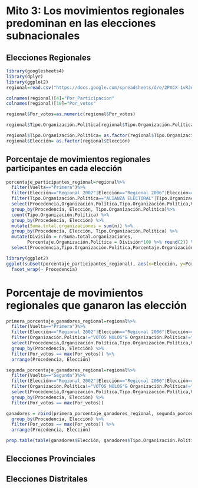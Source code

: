 # Mito 3: Los movimientos regionales predominan en las elecciones subnacionales


## Elecciones Regionales


```r
library(googlesheets4)
library(dplyr)
library(ggplot2)
regional=read.csv("https://docs.google.com/spreadsheets/d/e/2PACX-1vRJdUE26KIgGmrUT8DEUzY5f3JsGlK0-eQdoTeWQw2SPrGpA_bI54jpSDnyE-hBBAoIsBRiAJzoghy-/pub?gid=2080689295&single=true&output=csv", dec = ",")

colnames(regional)[4]="Por_Participacion"
colnames(regional)[10]="Por_votos"

regional$Por_votos=as.numeric(regional$Por_votos)

regional$Tipo.Organización.Política[regional$Tipo.Organización.Política=="MOVIMIENTO REGIONAL " ]= "MOVIMIENTO REGIONAL"

regional$Tipo.Organización.Política= as.factor(regional$Tipo.Organización.Política)
regional$Elección= as.factor(regional$Elección)
```


## Porcentaje de movimientos regionales participantes en cada elección

```r
porcentaje_participantes_regional=regional%>% 
  filter(Vuelta=="Primera")%>%
  filter(Elección=="Regional 2002"|Elección=="Regional 2006"|Elección=="Regional 2010"|Elección=="Regional 2014"|Elección=="Regional 2018"|Elección=="Regional 2022")%>% 
  filter(Tipo.Organización.Política=="ALIANZA ELECTORAL"|Tipo.Organización.Política=="MOVIMIENTO REGIONAL"|Tipo.Organización.Política=="PARTIDO POLÍTICO")  %>% 
  select(Procedencia,Organización.Política,Tipo.Organización.Política,Votos, Por_votos,Elección)%>% 
  group_by(Procedencia, Elección, Tipo.Organización.Política)%>% 
  count(Tipo.Organización.Política) %>%
  group_by(Procedencia, Elección) %>%
  mutate(Suma.total.organizaciones = sum(n)) %>% 
  group_by(Procedencia, Elección, Tipo.Organización.Política) %>% 
  mutate(División = n/Suma.total.organizaciones,
        Porcentaje.Organización.Política = División*100 %>% round(2)) %>%
  select(Procedencia,Tipo.Organización.Política,Porcentaje.Organización.Política, Elección) 
```



```r
library(ggplot2)
ggplot(subset(porcentaje_participantes_regional), aes(x=Elección, y=Porcentaje.Organización.Política, group=Tipo.Organización.Política, color=Tipo.Organización.Política)) +geom_line()+
  facet_wrap(~ Procedencia)
```


# Porcentaje de movimientos regionales que ganaron las elección




```r
primera_porcentaje_ganadores_regional=regional%>% 
  filter(Vuelta=="Primera")%>%
  filter(Elección=="Regional 2002"|Elección=="Regional 2006"|Elección=="Regional 2010"|Elección=="Regional 2014"|Elección=="Regional 2018"|Elección=="Regional 2022")%>%
  filter(Organización.Política!="VOTOS NULOS"& Organización.Política!="VOTOS EN BLANCO")%>% 
  select(Procedencia,Organización.Política,Tipo.Organización.Política,Votos, Por_votos,Elección)%>% 
  group_by(Procedencia, Elección) %>%
  filter(Por_votos == max(Por_votos)) %>%
  arrange(Procedencia, Elección)
```


```r
segunda_porcentaje_ganadores_regional=regional%>% 
  filter(Vuelta=="Segunda")%>%
  filter(Elección=="Regional 2002"|Elección=="Regional 2006"|Elección=="Regional 2010"|Elección=="Regional 2014"|Elección=="Regional 2018"|Elección=="Regional 2022")%>%
  filter(Organización.Política!="VOTOS NULOS"& Organización.Política!="VOTOS EN BLANCO")%>% 
  select(Procedencia,Organización.Política,Tipo.Organización.Política,Votos, Por_votos,Elección)%>% 
  group_by(Procedencia, Elección) %>%
  filter(Por_votos == max(Por_votos))
```


```r
ganadores = rbind(primera_porcentaje_ganadores_regional, segunda_porcentaje_ganadores_regional) %>% 
  group_by(Procedencia, Elección) %>%
  filter(Por_votos == max(Por_votos)) %>%
  arrange(Procedencia, Elección)
```


```r
prop.table(table(ganadores$Elección, ganadores$Tipo.Organización.Política),1)*100
```



## Elecciones Provinciales


## Elecciones Distritales
